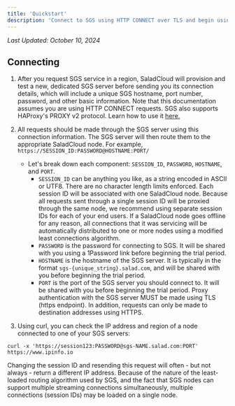 ```yaml
---
title: 'Quickstart'
description: 'Connect to SGS using HTTP CONNECT over TLS and begin using it in production'
---
```


_Last Updated: October 10, 2024_

## Connecting

1. After you request SGS service in a region, SaladCloud will provision and test a new, dedicated SGS server before
   sending you its connection details, which will include a unique SGS hostname, port number, password, and other basic
   information.
   <Note>
     Note that this documentation assumes you are using HTTP CONNECT requests. SGS also supports HAProxy's PROXY v2
     protocol. Learn how to use it [here.](/products/sgs/proxy-v2)
   </Note>
2. All requests should be made through the SGS server using this connection information. The SGS server will then route
   them to the appropriate SaladCloud node. For example, `https://SESSION_ID:PASSWORD@HOSTNAME:PORT/`

   - Let's break down each component: `SESSION_ID`, `PASSWORD`, `HOSTNAME`, and `PORT`.
     - `SESSION_ID` can be anything you like, as a string encoded in ASCII or UTF8. There are no character length limits
       enforced. Each session ID will be associated with one SaladCloud node. Because all requests sent through a single
       session ID will be proxied through the same node, we recommend using separate session IDs for each of your end
       users. If a SaladCloud node goes offline for any reason, all connections that it was servicing will be
       automatically distributed to one or more nodes using a modified least connections algorithm.
     - `PASSWORD` is the password for connecting to SGS. It will be shared with you using a 1Password link before
       beginning the trial period.
     - `HOSTNAME` is the hostname of the SGS server. It is typically in the format `sgs-{unique_string}.salad.com`, and
       will be shared with you before beginning the trial period.
     - `PORT` is the port of the SGS server you should connect to. It will be shared with you before beginning the trial
       period.
       <Note>
         Proxy authentication with the SGS server MUST be made using TLS (https endpoint). In addition, requests can
         only be made to destination addresses using HTTPS.
       </Note>

3. Using curl, you can check the IP address and region of a node connected to one of your SGS servers:

```shell sgs_connection.sh
curl -x 'https://session123:PASSWORD@sgs-NAME.salad.com:PORT' https://www.ipinfo.io
```

<Note>
  Changing the session ID and resending this request will often - but not always - return a different IP address.
  Because of the nature of the least-loaded routing algorithm used by SGS, and the fact that SGS nodes can support
  multiple streaming connections simultaneously, multiple connections (session IDs) may be loaded on a single node.
</Note>
